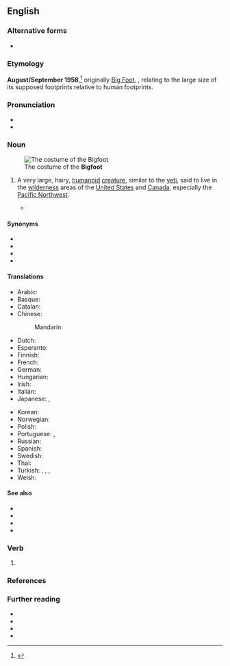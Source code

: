 {{also|bigfoot}}
==English==
{{Wikipedia}}
{{commonscat}}

===Alternative forms===
* {{l|en|Big Foot}}

===Etymology===
'''August/September 1958''',<ref>{{R:Merriam-Webster Online}}</ref> originally [[Big Foot]], {{compound|en|big|foot}}, relating to the large size of its supposed footprints relative to human footprints.

===Pronunciation===
* {{IPA|en|/ˈbɪɡˌfʊt/}}
* {{audio|en|LL-Q1860 (eng)-Vealhurl-Bigfoot.wav|Audio (Southern England)}}

===Noun===
{{en-noun|Bigfoot|Bigfeet|s}}
[[File:Squatch2005small.jpg|thumb|The costume of the '''Bigfoot''']]

# {{lb|en|US|Canada|cryptozoology|folklore}} A very large, hairy, [[humanoid]] [[creature]], similar to the [[yeti]], said to live in the [[wilderness]] areas of the [[United States]] and [[Canada]], especially the [[Pacific Northwest]].
#* {{quote-journal
|en
|date=October 6, 1958
|author=Andrew Genzoli
|title=Huge Foot Prints Hold Mystery Of Friendly Bluff Creek Giant
|journal={{w|Humboldt Times}}
|archiveurl=https://web.archive.org/web/20100611030959/https://press.uchicago.edu/Images/Chicago/Buhs_fig12.jpeg
|archivedate=June 11, 2010
|issn=
|oclc=320776427
|page=
|text=This imprint was made either Wednesday night or early Thursday morning by "'''Big Foot'''".
|brackets=on}}

====Synonyms====
* {{l|en|sasquatch|Sasquatch}}
* {{l|en|North American wood ape|North American Wood Ape}}
* {{l|en|Skunk Ape}}
* {{l|en|Swamp Ape}}

====Translations====
{{trans-top|unidentified yeti-like animal}}
* Arabic: {{t|ar|بيغ فوت|tr=byġ fwt}}
* Basque: {{t|eu|Oin Handi}}
* Catalan: {{t|ca|Peus grans|m}}
* Chinese:
*: Mandarin: {{t|cmn|大脚野人|tr=dàjiǎo yěrén|sc=Hani}}
* Dutch: {{t|nl|Bigfoot|m}}
* Esperanto: {{t|eo|saskvaĉo}}
* Finnish: {{t|fi|Isojalka}}
* French: {{t+|fr|Bigfoot}}
* German: {{t+|de|Bigfoot|m}}
* Hungarian: {{t|hu|Nagylábú}}
* Irish: {{t|ga|gruagach|m}}
* Italian: {{t|it|Bigfoot}}
* Japanese: {{t|ja|ビッグフット|tr=biggufutto}}, {{t|ja|ヒバゴン}}
{{trans-mid}}
* Korean: {{t|ko|빅풋}}
* Norwegian: {{t+|no|Bigfoot}}
* Polish: {{t|pl|Wielka Stopa|f}}
* Portuguese: {{t|pt|Pé-Grande|m}} {{qualifier|as an individual creature}}, {{t|pt|pé-grande|m}} {{qualifier|as a species}}
* Russian: {{t+|ru|бигфу́т|m}}
* Spanish: {{t|es|Pie Grande|m}}
* Swedish: {{t|sv|Storfot|c}}
* Thai: {{t|th|บิ๊กฟุต|tr=bikfut}}
* Turkish: {{t|tr|Kocaayak}} {{qualifier|calque}}, {{t+|tr|yeti}}, {{t+|tr|karakoncolos}}, {{t|tr|germakoçi}} {{qualifier|literally 'mountainman' in laz language}}
* Welsh: {{t|cy|Troedfawr|m}}
{{trans-bottom}}

====See also====
* {{l|en|abominable snowman}}
* {{l|en|menk}}
* {{l|en|Yeti}}
* {{l|en|yowie}}

===Verb===
{{en-verb}}

# {{alternative spelling of|en|bigfoot}}

===References===
<references/>

===Further reading===
* {{R:Collins English Dictionary}}
* {{R:Lexico|pos=pn}}
* {{R:OneLook}}
* {{R:TheFreeDictionary}}